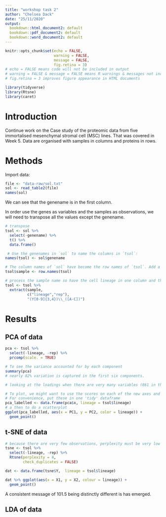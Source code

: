 ```yaml
---
title: "workshop task 2"
author: "Chelsea Dack"
date: "25/11/2020"
output:
  bookdown::html_document2: default
  bookdown::pdf_document2: default
  bookdown::word_document2: default
---
```


<!-- set default code chunk options -->
```r
knitr::opts_chunk$set(echo = FALSE, 
                      warning = FALSE,
                      message = FALSE,
                      fig.retina = 3)
# echo = FALSE means code will not be included in output
# warning = FALSE & message = FALSE means R warnings & messages not included
# fig.retina = 3 improves figure appearance in HTML documents
```

<!-- insert code chunk for package loading -->
```r
library(tidyverse)
library(Rtsne)
library(caret)
```

# Introduction
Continue work on the Case study of the proteomic data from five immortalised mesenchymal stromal cell (MSC) lines. That was covered in Week 5. Data are organised with samples in columns and proteins in rows.

# Methods

Import data:

```r
file <- "data-raw/sol.txt"
sol <- read_table2(file)
names(sol)
```

We can see that the genename is in the first column.

In order use the genes as variables and the samples as observations, we will need to transpose all the values except the genename.

```r
# transpose
tsol <- sol %>% 
  select(-genename) %>% 
  t() %>% 
  data.frame()

 # Use the genenames in `sol` to name the columns in `tsol`:
names(tsol) <- sol$genename

# The column names of `sol` have become the row names of `tsol`. Add a column for these.
tsol$sample <- row.names(tsol)

# process the sample name so have the cell lineage in one column and the replicate in another
tsol <- tsol %>% 
  extract(sample, 
          c("lineage","rep"),
          "(Y[0-9]{3,4})\\_([A-C])")
```

# Results

## PCA of data

```r
pca <- tsol %>% 
  select(-lineage, -rep) %>%
  prcomp(scale. = TRUE)

# To see the variance accounted for by each component
summary(pca)
# nearly 82% variation is captured in the first six components.

# looking at the loadings when there are very many variables (861 in this case) is usually not that helpful
```

```r
# To plot, we might want to use the scores on each of the new axes and colour them by species. The scores are in a variable called $x
# For convenience, put these in one 'tidy' dataframe
pca_labelled <- data.frame(pca$x, lineage = tsol$lineage)
# a then to do a scatterplot
ggplot(pca_labelled, aes(x = PC1, y = PC2, color = lineage)) +
  geom_point()
```

## t-SNE of data

```r
# because there are very few observations, perplexity must be very low
tsne <- tsol %>% 
  select(-lineage, -rep) %>%
  Rtsne(perplexity = 4,
        check_duplicates = FALSE)

dat <- data.frame(tsne$Y,  lineage = tsol$lineage)

dat %>% ggplot(aes(x = X1, y = X2, colour = lineage)) +
  geom_point()

```

A consistent message of 101.5 being distinctly different is has emerged.

## LDA of data

